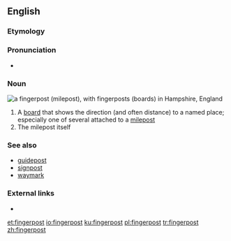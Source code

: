 ==English==

===Etymology===
{{compound|finger|post|lang=en}}

===Pronunciation===
* {{a|UK}} {{IPA|/ˈfɪŋ.ɡə(ɹ)ˌpəʊst/|lang=en}}

===Noun===
[[File:Fingerpost at Chawton.jpg|thumb|right|a '''fingerpost''' (milepost), with '''fingerposts''' (boards) in Hampshire, England]]
{{en-noun}}

# A [[board]] that shows the direction (and often distance) to a named place; especially one of several attached to a [[milepost]]
# The milepost itself

===See also===
* [[guidepost]]
* [[signpost]]
* [[waymark]]

===External links===
* {{pedialite}}

[[et:fingerpost]]
[[io:fingerpost]]
[[ku:fingerpost]]
[[pl:fingerpost]]
[[tr:fingerpost]]
[[zh:fingerpost]]